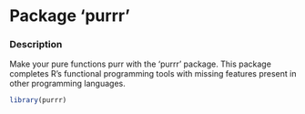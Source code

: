 Package ‘purrr’
======================


### Description 

Make your pure functions purr with the 'purrr' package. This
package completes R's functional programming tools with missing features
present in other programming languages.

```r
library(purrr)

```

